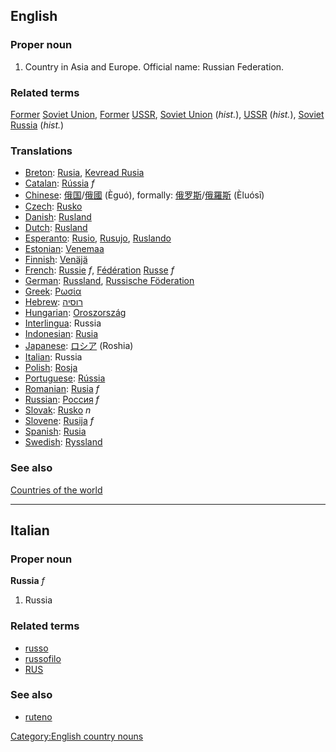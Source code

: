 ==English==
===Proper noun===
# Country in Asia and Europe. Official name: Russian Federation.

===Related terms===
[[Former]] [[Soviet Union]], [[Former]] [[USSR]], [[Soviet Union]] (''hist.''), [[USSR]] (''hist.''), [[Soviet Russia]] (''hist.'')

===Translations===
*[[Breton]]: [[Rusia]], [[Kevread Rusia]]
*[[Catalan]]: [[Rússia]] ''f''
*[[Chinese]]: [[俄国]]/[[俄國]] (Èguó), formally: [[俄罗斯]]/[[俄羅斯]] (Èluósī)
*[[Czech]]: [[Rusko]]
*[[Danish]]: [[Rusland]]
*[[Dutch]]: [[Rusland]]
*[[Esperanto]]: [[Rusio]], [[Rusujo]], [[Ruslando]]
*[[Estonian]]: [[Venemaa]]
*[[Finnish]]: [[Venäjä]]
*[[French]]: [[Russie]] ''f'', [[Fédération]] [[Russe]] ''f''
*[[German]]: [[Russland]], [[Russische Föderation]]
*[[Greek]]: [[Ρωσία]]
*[[Hebrew]]: [[רוסיה]]
*[[Hungarian]]: [[Oroszország]]
*[[Interlingua]]: Russia
*[[Indonesian]]: [[Rusia]]
*[[Japanese]]: [[ロシア]] (Roshia)
*[[Italian]]: Russia
*[[Polish]]: [[Rosja]]
*[[Portuguese]]: [[Rússia]]
*[[Romanian]]: [[Rusia]] ''f''
*[[Russian]]: [[Россия]] ''f''
*[[Slovak]]: [[Rusko]] ''n''
*[[Slovene]]: [[Rusija]] ''f''
*[[Spanish]]: [[Rusia]]
*[[Swedish]]: [[Ryssland]]

===See also===
[[Countries of the world]]
----

==Italian==
===Proper noun===
'''Russia''' ''f''

# Russia

===Related terms===
*[[russo]]
*[[russofilo]]
*[[RUS]]

===See also===
*[[ruteno]]
[[Category:English country nouns]]